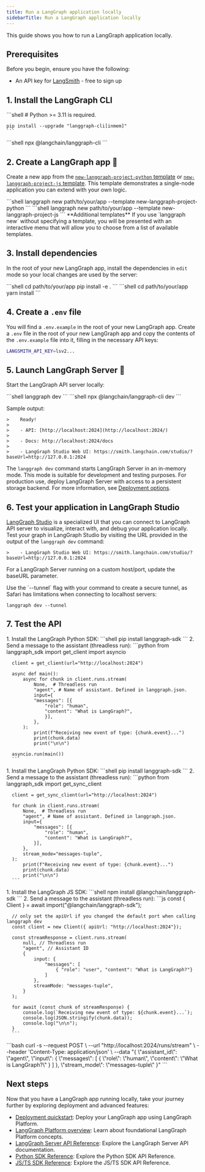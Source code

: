 ```yaml
---
title: Run a LangGraph application locally
sidebarTitle: Run a LangGraph application locally
---
```

This guide shows you how to run a LangGraph application locally.

## Prerequisites

Before you begin, ensure you have the following:

* An API key for [LangSmith](https://smith.langchain.com/settings) - free to sign up

## 1. Install the LangGraph CLI

<Tabs>
  <Tab title="Python server">
    ```shell
    # Python >= 3.11 is required.
    
    pip install --upgrade "langgraph-cli[inmem]"
    ```
  </Tab>
  <Tab title="Node server">
    ```shell
    npx @langchain/langgraph-cli
    ```
  </Tab>
</Tabs>

## 2. Create a LangGraph app 🌱

Create a new app from the [`new-langgraph-project-python` template](https://github.com/langchain-ai/new-langgraph-project) or [`new-langgraph-project-js` template](https://github.com/langchain-ai/new-langgraphjs-project). This template demonstrates a single-node application you can extend with your own logic.

<Tabs>
  <Tab title="Python server">
    ```shell
    langgraph new path/to/your/app --template new-langgraph-project-python
    ```
  </Tab>
  <Tab title="Node server">
    ```shell
    langgraph new path/to/your/app --template new-langgraph-project-js
    ```
  </Tab>
</Tabs>

<Tip>
  **Additional templates**
  If you use `langgraph new` without specifying a template, you will be presented with an interactive menu that will allow you to choose from a list of available templates.
</Tip>

## 3. Install dependencies

In the root of your new LangGraph app, install the dependencies in `edit` mode so your local changes are used by the server:

<Tabs>
  <Tab title="Python server">
    ```shell
    cd path/to/your/app
    pip install -e .
    ```
  </Tab>
  <Tab title="Node server">
    ```shell
    cd path/to/your/app
    yarn install
    ```
  </Tab>
</Tabs>

## 4. Create a `.env` file

You will find a `.env.example` in the root of your new LangGraph app. Create a `.env` file in the root of your new LangGraph app and copy the contents of the `.env.example` file into it, filling in the necessary API keys:

```bash
LANGSMITH_API_KEY=lsv2...
```

## 5. Launch LangGraph Server 🚀

Start the LangGraph API server locally:

<Tabs>
  <Tab title="Python server">
    ```shell
    langgraph dev
    ```
  </Tab>
  <Tab title="Node server">
    ```shell
    npx @langchain/langgraph-cli dev
    ```
  </Tab>
</Tabs>

Sample output:

```
>    Ready!
>
>    - API: [http://localhost:2024](http://localhost:2024/)
>
>    - Docs: http://localhost:2024/docs
>
>    - LangGraph Studio Web UI: https://smith.langchain.com/studio/?baseUrl=http://127.0.0.1:2024
```

The `langgraph dev` command starts LangGraph Server in an in-memory mode. This mode is suitable for development and testing purposes. For production use, deploy LangGraph Server with access to a persistent storage backend. For more information, see [Deployment options](deployment-options).

## 6. Test your application in LangGraph Studio

[LangGraph Studio](langgraph-studio) is a specialized UI that you can connect to LangGraph API server to visualize, interact with, and debug your application locally. Test your graph in LangGraph Studio by visiting the URL provided in the output of the `langgraph dev` command:

```
>    - LangGraph Studio Web UI: https://smith.langchain.com/studio/?baseUrl=http://127.0.0.1:2024
```

For a LangGraph Server running on a custom host/port, update the baseURL parameter.

<Accordion title="Safari compatibility">
  Use the `--tunnel` flag with your command to create a secure tunnel, as Safari has limitations when connecting to localhost servers:
  
  ```shell
  langgraph dev --tunnel
  ```
</Accordion>

## 7. Test the API

<Tabs>
  <Tab title="Python SDK (async)">
    1. Install the LangGraph Python SDK:
      ```shell
      pip install langgraph-sdk
      ```
    2. Send a message to the assistant (threadless run):
      ```python
      from langgraph_sdk import get_client
      import asyncio
      
      client = get_client(url="http://localhost:2024")
      
      async def main():
          async for chunk in client.runs.stream(
              None,  # Threadless run
              "agent", # Name of assistant. Defined in langgraph.json.
              input={
              "messages": [{
                  "role": "human",
                  "content": "What is LangGraph?",
                  }],
              },
          ):
              print(f"Receiving new event of type: {chunk.event}...")
              print(chunk.data)
              print("\n\n")
      
      asyncio.run(main())
      ```
  </Tab>
  <Tab title="Python SDK (sync)">
    1. Install the LangGraph Python SDK:
      ```shell
      pip install langgraph-sdk
      ```
    2. Send a message to the assistant (threadless run):
      ```python
      from langgraph_sdk import get_sync_client
      
      client = get_sync_client(url="http://localhost:2024")
      
      for chunk in client.runs.stream(
          None,  # Threadless run
          "agent", # Name of assistant. Defined in langgraph.json.
          input={
              "messages": [{
                  "role": "human",
                  "content": "What is LangGraph?",
              }],
          },
          stream_mode="messages-tuple",
      ):
          print(f"Receiving new event of type: {chunk.event}...")
          print(chunk.data)
          print("\n\n")
      ```
  </Tab>
  <Tab title="Javascript SDK">
    1. Install the LangGraph JS SDK:
      ```shell
      npm install @langchain/langgraph-sdk
      ```
    2. Send a message to the assistant (threadless run):
      ```js
      const { Client } = await import("@langchain/langgraph-sdk");
      
      // only set the apiUrl if you changed the default port when calling langgraph dev
      const client = new Client({ apiUrl: "http://localhost:2024"});
      
      const streamResponse = client.runs.stream(
          null, // Threadless run
          "agent", // Assistant ID
          {
              input: {
                  "messages": [
                      { "role": "user", "content": "What is LangGraph?"}
                  ]
              },
              streamMode: "messages-tuple",
          }
      );
      
      for await (const chunk of streamResponse) {
          console.log(`Receiving new event of type: ${chunk.event}...`);
          console.log(JSON.stringify(chunk.data));
          console.log("\n\n");
      }
      ```
  </Tab>
  <Tab title="Rest API">
    ```bash
    curl -s --request POST \
        --url "http://localhost:2024/runs/stream" \
        --header 'Content-Type: application/json' \
        --data "{
            \"assistant_id\": \"agent\",
            \"input\": {
                \"messages\": [
                    {
                        \"role\": \"human\",
                        \"content\": \"What is LangGraph?\"
                    }
                ]
            },
            \"stream_mode\": \"messages-tuple\"
        }"
    ```
  </Tab>
</Tabs>

## Next steps

Now that you have a LangGraph app running locally, take your journey further by exploring deployment and advanced features:

* [Deployment quickstart](quick-start-studio): Deploy your LangGraph app using LangGraph Platform.
* [LangGraph Platform overview](index): Learn about foundational LangGraph Platform concepts.
* [LangGraph Server API Reference](https://langchain-ai.github.io/langgraph/cloud/reference/api/server-api-ref.html): Explore the LangGraph Server API documentation.
* [Python SDK Reference](python-sdk_ref): Explore the Python SDK API Reference.
* [JS/TS SDK Reference](js-ts-sdk_ref): Explore the JS/TS SDK API Reference.